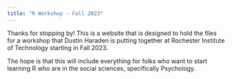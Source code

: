 ```yaml
---
title: "R Workshop - Fall 2023"
---
```


Thanks for stopping by! This is a website that is designed to hold the files for a workshop that Dustin Haraden is putting together at Rochester Institute of Technology starting in Fall 2023.

The hope is that this will include everything for folks who want to start learning R who are in the social sciences, specifically Psychology.
